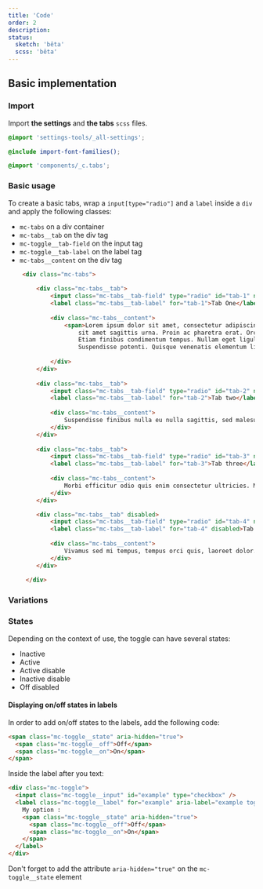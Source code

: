 ```yaml
---
title: 'Code'
order: 2
description:
status:
  sketch: 'bêta'
  scss: 'bêta'
---
```


## Basic implementation

### Import

Import **the settings** and **the tabs** `scss` files.

```scss
@import 'settings-tools/_all-settings';

@include import-font-families();

@import 'components/_c.tabs';
```

### Basic usage

To create a basic tabs, wrap a `input[type="radio"]` and a `label` inside a `div` and apply the following classes:

- `mc-tabs` on a div container
- `mc-tabs__tab` on the div tag
- `mc-toggle__tab-field` on the input tag
- `mc-toggle__tab-label` on the label tag
- `mc-tabs__content` on the div tag

```html
    <div class="mc-tabs">
    
        <div class="mc-tabs__tab">
            <input class="mc-tabs__tab-field" type="radio" id="tab-1" name="tab-group-1" checked>
            <label class="mc-tabs__tab-label" for="tab-1">Tab One</label>
            
            <div class="mc-tabs__content">
                <span>Lorem ipsum dolor sit amet, consectetur adipiscing elit. Curabitur convallis mauris quam, in fringilla purus lobortis a. Nunc a venenatis risus, 
                    sit amet sagittis urna. Proin ac pharetra erat. Orci varius natoque penatibus et magnis dis parturient montes, nascetur ridiculus mus.
                    Etiam finibus condimentum tempus. Nullam eget ligula ipsum. Proin vitae sollicitudin turpis. Aenean finibus augue sed convallis suscipit.
                    Suspendisse potenti. Quisque venenatis elementum libero euismod mattis.</span>
                
            </div> 
        </div>
         
        <div class="mc-tabs__tab">
            <input class="mc-tabs__tab-field" type="radio" id="tab-2" name="tab-group-1" >
            <label class="mc-tabs__tab-label" for="tab-2">Tab two</label>
            
            <div class="mc-tabs__content">
                Suspendisse finibus nulla eu nulla sagittis, sed malesuada dolor vehicula. Proin sagittis, dolor non vulputate vulputate, libero nibh fermentum risus, sed consectetur elit arcu at dolor. Fusce suscipit tincidunt lorem id imperdiet. Fusce nulla neque, tincidunt pharetra sem quis, auctor rhoncus massa. Nulla viverra vestibulum enim. Vivamus venenatis luctus ex vitae dapibus. Curabitur interdum quam non erat fermentum aliquam. Donec viverra rutrum fringilla. Aliquam eget nibh in mi euismod pellentesque. Donec vel lorem elementum erat varius elementum.stuff 2
            </div> 
        </div>
         
        <div class="mc-tabs__tab">
            <input class="mc-tabs__tab-field" type="radio" id="tab-3" name="tab-group-1" >
            <label class="mc-tabs__tab-label" for="tab-3">Tab three</label>
            
            <div class="mc-tabs__content">
                Morbi efficitur odio quis enim consectetur ultricies. Maecenas non pharetra odio, sit amet porta nibh. Pellentesque suscipit mauris quis ipsum feugiat, at fermentum mauris tristique. Curabitur ut eros lectus. Praesent bibendum erat lorem, nec aliquam metus tempus eu. Nunc et tincidunt nunc, a cursus odio. Quisque auctor risus vel dui cursus, et aliquam quam tristique. Proin sit amet vestibulum nibh, vel porttitor orci. Nam porttitor convallis dui, ut venenatis metus commodo in. Vestibulum interdum maximus imperdiet. Aenean et massa sit amet nibh dictum vulputate. Fusce sed sapien ex. Quisque varius, eros vitae cursus faucibus, justo augue viverra ipsum, ut posuere ipsum felis eu mauris. Sed scelerisque purus ut hendrerit rhoncus. Praesent id tellus metus.
            </div> 
        </div>

        <div class="mc-tabs__tab" disabled>
            <input class="mc-tabs__tab-field" type="radio" id="tab-4" name="tab-group-1" disabled>
            <label class="mc-tabs__tab-label" for="tab-4" disabled>Tab four</label>
            
            <div class="mc-tabs__content">
                Vivamus sed mi tempus, tempus orci quis, laoreet dolor. Vestibulum in libero ut diam egestas efficitur. Phasellus efficitur ultrices orci a pulvinar. Sed nec vulputate nibh. In metus nibh, euismod a rutrum at, ultricies sit amet libero. Nam scelerisque lectus a libero varius, vitae gravida massa interdum. Quisque commodo venenatis erat. Nam ut metus nec nisi tincidunt viverra eu eu orci. Donec eget risus fringilla, rhoncus velit eget, tempor nibh. Integer sit amet libero non arcu venenatis eleifend nec at sapien. Nulla id diam metus. Donec feugiat tortor vitae augue euismod gravida. Nunc ante enim, vestibulum iaculis congue quis, pulvinar quis augue. Morbi fringilla volutpat velit, ut sollicitudin velit vehicula ac.
            </div> 
        </div>
         
     </div>
```

<Preview path="Tabs-all-stats" nude />

### Variations

### States

Depending on the context of use, the toggle can have several states:

- Inactive
- Active
- Active disable
- Inactive disable
- Off disabled

<Preview path="toggle-states" />

#### Displaying on/off states in labels

In order to add on/off states to the labels, add the following code:

```html
<span class="mc-toggle__state" aria-hidden="true">
  <span class="mc-toggle__off">Off</span>
  <span class="mc-toggle__on">On</span>
</span>
```

Inside the label after you text:

```html
<div class="mc-toggle">
  <input class="mc-toggle__input" id="example" type="checkbox" />
  <label class="mc-toggle__label" for="example" aria-label="example toggle 4">
    My option :
    <span class="mc-toggle__state" aria-hidden="true">
      <span class="mc-toggle__off">Off</span>
      <span class="mc-toggle__on">On</span>
    </span>
  </label>
</div>
```

<Highlight theme="tips" title="Accessibility rule">

  Don't forget to add the attribute `aria-hidden="true"` on the `mc-toggle__state` element

</Highlight>

<Preview path="toggle-states-label" />

